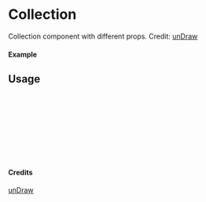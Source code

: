 
<Meta of={Collection} title="unDraw/Collection" />

# Collection

Collection component with different props.
Credit: [unDraw](https://undraw.co/illustrations)

#### Example

<Canvas of={Collection.Primary} />

## Usage

```ts
import { Collection } from "yadl-ui";

const Example = () => {
  return (
      <Collection />
  );
};

export default Example;
```

#### Credits
[unDraw](https://undraw.co/illustrations)
